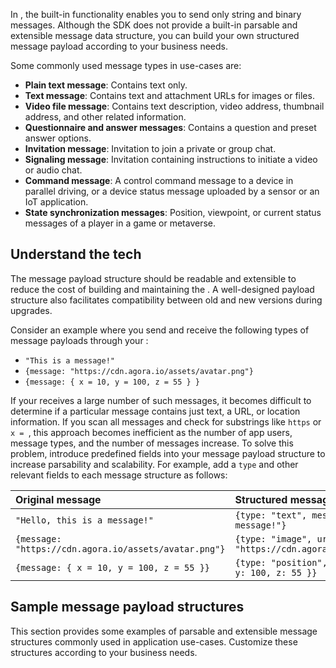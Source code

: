 
In <Vg k="SIG" />, the built-in functionality enables you to send only string and binary messages. Although the SDK does not provide a built-in parsable and extensible message data structure, you can build your own structured message payload according to your business needs.

Some commonly used message types in <Vg k="SIG" /> use-cases are:

- **Plain text message**: Contains text only.
- **Text message**: Contains text and attachment URLs for images or files.
- **Video file message**: Contains text description, video address, thumbnail address, and other related information.
- **Questionnaire and answer messages**: Contains a question and preset answer options.
- **Invitation message**: Invitation to join a private or group chat.
- **Signaling message**: Invitation containing instructions to initiate a video or audio chat.
- **Command message**: A control command message to a device in parallel driving, or a device status message uploaded by a sensor or an IoT application.
- **State synchronization messages**: Position, viewpoint, or current status messages of a player in a game or metaverse.

## Understand the tech

The message payload structure should be readable and extensible to reduce the cost of building and maintaining the <Vpl k="CLIENT" />. A well-designed payload structure also facilitates compatibility between old and new versions during upgrades. 

Consider an example where you send and receive the following types of message payloads through your <Vg k="SIG" /> <Vpl k="CLIENT" />:

- `"This is a message!"`
- `{message: "https://cdn.agora.io/assets/avatar.png"}`
- `{message: { x = 10, y = 100, z = 55 } }`

If your <Vpl k="CLIENT" /> receives a large number of such messages, it becomes difficult to determine if a particular message contains just text, a URL, or location information. If you scan all messages and check for substrings like `https` or `x = `, this approach becomes inefficient as the number of app users, message types, and the number of messages increase. To solve this problem, introduce predefined fields into your message payload structure to increase parsability and scalability. For example, add a `type` and other relevant fields to each message structure as follows:

| Original message | Structured message |
|:---|:---------------|
| `"Hello, this is a message!"` | `{type: "text", message: "Hello, this is a message!"}` |
| `{message: "https://cdn.agora.io/assets/avatar.png"}` | `{type: "image", url: "https://cdn.agora.io/assets/avatar.png"}` |
| `{message: { x = 10, y = 100, z = 55 }}` | `{type: "position", coordinates: { x: 10, y: 100, z: 55 }}` |

<ParseMessage/>

## Sample message payload structures

This section provides some examples of parsable and extensible message structures commonly used in application use-cases. Customize these structures according to your business needs.

<PayloadStructure/>

